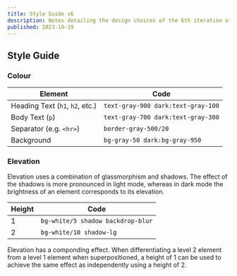 ```yaml
---
title: Style Guide v6
description: Notes detailing the design choices of the 6th iteration of my personal website
published: 2023-10-19
---
```


## Style Guide

### Colour

| Element                         | Code                               |
| ------------------------------- | ---------------------------------- |
| Heading Text (`h1`, `h2`, etc.) | `text-gray-900 dark:text-gray-100` |
| Body Text (`p`)                 | `text-gray-700 dark:text-gray-300` |
| Separator (e.g. `<hr>`)         | `border-gray-500/20`               |
| Background                      | `bg-gray-50 dark:bg-gray-950`      |

### Elevation

Elevation uses a combination of glassmorphism and shadows. The effect of the shadows is more pronounced in light mode, whereas in dark mode the brightness of an element corresponds to its elevation.

| Height | Code                              |
| ------ | --------------------------------- |
| 1      | `bg-white/5 shadow backdrop-blur` |
| 2      | `bg-white/10 shadow-lg`           |

Elevation has a componding effect. When differentiating a level 2 element from a level 1 element when superpositioned, a height of 1 can be used to achieve the same effect as independently using a height of 2.
